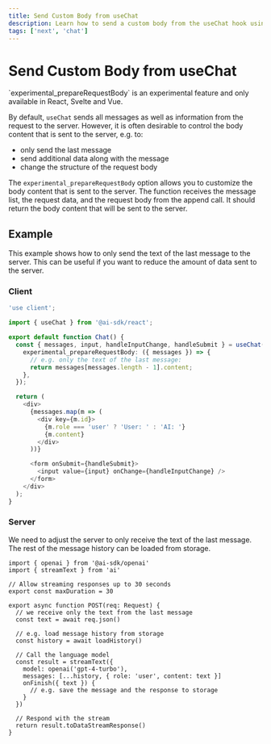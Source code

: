 ```yaml
---
title: Send Custom Body from useChat
description: Learn how to send a custom body from the useChat hook using the AI SDK and Next.js
tags: ['next', 'chat']
---
```


# Send Custom Body from useChat

<Note type="warning">
  `experimental_prepareRequestBody` is an experimental feature and only
  available in React, Svelte and Vue.
</Note>

By default, `useChat` sends all messages as well as information from the request to the server.
However, it is often desirable to control the body content that is sent to the server, e.g. to:

- only send the last message
- send additional data along with the message
- change the structure of the request body

The `experimental_prepareRequestBody` option allows you to customize the body content that is sent to the server.
The function receives the message list, the request data, and the request body from the append call.
It should return the body content that will be sent to the server.

## Example

This example shows how to only send the text of the last message to the server.
This can be useful if you want to reduce the amount of data sent to the server.

### Client

```typescript filename='app/page.tsx' highlight="7-10"
'use client';

import { useChat } from '@ai-sdk/react';

export default function Chat() {
  const { messages, input, handleInputChange, handleSubmit } = useChat({
    experimental_prepareRequestBody: ({ messages }) => {
      // e.g. only the text of the last message:
      return messages[messages.length - 1].content;
    },
  });

  return (
    <div>
      {messages.map(m => (
        <div key={m.id}>
          {m.role === 'user' ? 'User: ' : 'AI: '}
          {m.content}
        </div>
      ))}

      <form onSubmit={handleSubmit}>
        <input value={input} onChange={handleInputChange} />
      </form>
    </div>
  );
}
```

### Server

We need to adjust the server to only receive the text of the last message.
The rest of the message history can be loaded from storage.

```tsx filename='app/api/chat/route.ts' highlight="8,9,23"
import { openai } from '@ai-sdk/openai'
import { streamText } from 'ai'

// Allow streaming responses up to 30 seconds
export const maxDuration = 30

export async function POST(req: Request) {
  // we receive only the text from the last message
  const text = await req.json()

  // e.g. load message history from storage
  const history = await loadHistory()

  // Call the language model
  const result = streamText({
    model: openai('gpt-4-turbo'),
    messages: [...history, { role: 'user', content: text }]
    onFinish({ text }) {
      // e.g. save the message and the response to storage
    }
  })

  // Respond with the stream
  return result.toDataStreamResponse()
}
```
